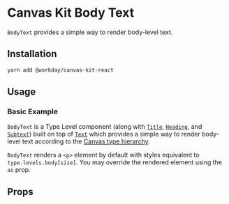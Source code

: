 


<Meta title="Components/Text/Body Text/React" />

# Canvas Kit Body Text

`BodyText` provides a simple way to render body-level text.

## Installation

```sh
yarn add @workday/canvas-kit-react
```

## Usage

### Basic Example

`BodyText` is a Type Level component (along with [`Title`](/components/text/title/),
[`Heading`](/components/text/heading/), and [`Subtext`](/components/text/subtext/)) built on top of
[`Text`](/components/text/text/) which provides a simple way to render body-level text according to
the [Canvas type hierarchy](/tokens/type/#type-styles).

`BodyText` renders a `<p>` element by default with styles equivalent to `type.levels.body[size]`.
You may override the rendered element using the `as` prop.

<ExampleCodeBlock code={Basic} />

## Props

<ArgsTable of={TypeLevelComponent} />
